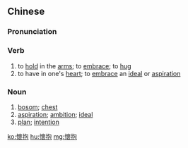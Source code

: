 {{also|怀抱}}
==Chinese==
{{zh-forms|s=怀抱}}

===Pronunciation===
{{zh-pron
|m=huáibào
|c=waai4 pou5
|mn=qz:hoâi-phǎu/tw:hoâi-phō/xm,zz:hoâi-phāu
|cat=v,n
}}

===Verb===
{{zh-verb}}

# to [[hold]] in the [[arm]]s; to [[embrace]]; to [[hug]]
# to have in one's [[heart]]; to [[embrace]] an [[ideal]] or [[aspiration]]

===Noun===
{{zh-noun}}

# [[bosom]]; [[chest]]
# [[aspiration]]; [[ambition]]; [[ideal]]
# [[plan]]; [[intention]]

[[ko:懷抱]]
[[hu:懷抱]]
[[mg:懷抱]]